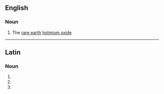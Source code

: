 {{also|hólmia|Holmia}}

==English==

===Noun===
{{en-noun|-}}

# {{lb|en|inorganic compound}} The [[rare earth]] [[holmium oxide]]

----

==Latin==

===Noun===
{{la-noun-form|holmia}}

# {{inflection of|holmium||nom|p|lang=la}}
# {{inflection of|holmium||acc|p|lang=la}}
# {{inflection of|holmium||voc|p|lang=la}}